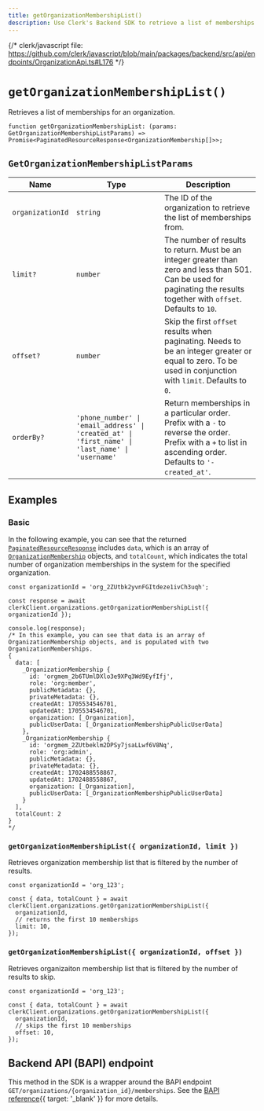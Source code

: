 ```yaml
---
title: getOrganizationMembershipList()
description: Use Clerk's Backend SDK to retrieve a list of memberships for an organization.
---
```


{/* clerk/javascript file: https://github.com/clerk/javascript/blob/main/packages/backend/src/api/endpoints/OrganizationApi.ts#L176 */}

# `getOrganizationMembershipList()`

Retrieves a list of memberships for an organization.

```tsx {{ prettier: false }}
function getOrganizationMembershipList: (params: GetOrganizationMembershipListParams) => Promise<PaginatedResourceResponse<OrganizationMembership[]>>;
```

## `GetOrganizationMembershipListParams`

| Name | Type | Description |
| - | - | - |
| `organizationId` | `string` | The ID of the organization to retrieve the list of memberships from. |
| `limit?` | `number` | The number of results to return. Must be an integer greater than zero and less than 501. Can be used for paginating the results together with `offset`. Defaults to `10`. |
| `offset?` | `number` | Skip the first `offset` results when paginating. Needs to be an integer greater or equal to zero. To be used in conjunction with `limit`. Defaults to `0`. |
| `orderBy?` | `'phone_number' \| 'email_address' \| 'created_at' \| 'first_name' \| 'last_name' \| 'username'` | Return memberships in a particular order. Prefix with a `-` to reverse the order. Prefix with a `+` to list in ascending order. Defaults to `'-created_at'`. |

## Examples

### Basic

In the following example, you can see that the returned [`PaginatedResourceResponse`](/docs/references/backend/types/paginated-resource-response) includes `data`, which is an array of [`OrganizationMembership`](/docs/references/backend/types/backend-organization-membership) objects, and `totalCount`, which indicates the total number of organization memberships in the system for the specified organization.

```tsx {{ prettier: false }}
const organizationId = 'org_2ZUtbk2yvnFGItdeze1ivCh3uqh';

const response = await clerkClient.organizations.getOrganizationMembershipList({ organizationId });

console.log(response);
/* In this example, you can see that data is an array of OrganizationMembership objects, and is populated with two OrganizationMemberships.
{
  data: [
    _OrganizationMembership {
      id: 'orgmem_2b6TUmlDXlo3e9XPq3Wd9EyfIfj',
      role: 'org:member',
      publicMetadata: {},
      privateMetadata: {},
      createdAt: 1705534546701,
      updatedAt: 1705534546701,
      organization: [_Organization],
      publicUserData: [_OrganizationMembershipPublicUserData]
    },
    _OrganizationMembership {
      id: 'orgmem_2ZUtbeklm2DPSy7jsaLLwf6V8Nq',
      role: 'org:admin',
      publicMetadata: {},
      privateMetadata: {},
      createdAt: 1702488558867,
      updatedAt: 1702488558867,
      organization: [_Organization],
      publicUserData: [_OrganizationMembershipPublicUserData]
    }
  ],
  totalCount: 2
}
*/
```

### `getOrganizationMembershipList({ organizationId, limit })`

Retrieves organization membership list that is filtered by the number of results.

```tsx {{ prettier: false }}
const organizationId = 'org_123';

const { data, totalCount } = await clerkClient.organizations.getOrganizationMembershipList({
  organizationId,
  // returns the first 10 memberships
  limit: 10,
});
```

### `getOrganizationMembershipList({ organizationId, offset })`

Retrieves organizaiton membership list that is filtered by the number of results to skip.

```tsx {{ prettier: false }}
const organizationId = 'org_123';

const { data, totalCount } = await clerkClient.organizations.getOrganizationMembershipList({
  organizationId,
  // skips the first 10 memberships
  offset: 10,
});
```

## Backend API (BAPI) endpoint

This method in the SDK is a wrapper around the BAPI endpoint `GET/organizations/{organization_id}/memberships`. See the [BAPI reference](/docs/reference/backend-api/tag/Organization-Memberships#operation/ListOrganizationMemberships){{ target: '_blank' }} for more details.
